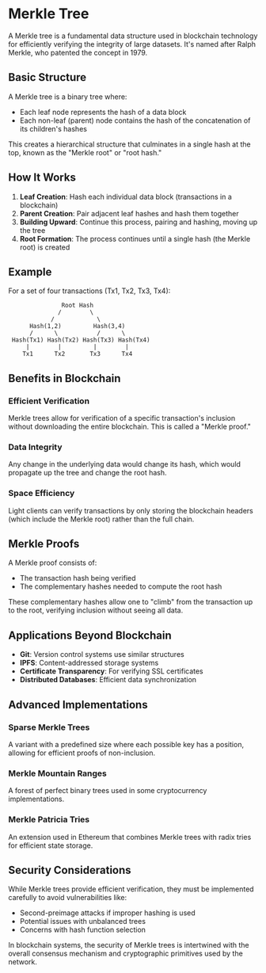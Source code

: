 
# Merkle Tree

A Merkle tree is a fundamental data structure used in blockchain technology for efficiently verifying the integrity of large datasets. It's named after Ralph Merkle, who patented the concept in 1979.

## Basic Structure

A Merkle tree is a binary tree where:
- Each leaf node represents the hash of a data block
- Each non-leaf (parent) node contains the hash of the concatenation of its children's hashes

This creates a hierarchical structure that culminates in a single hash at the top, known as the "Merkle root" or "root hash."

## How It Works

1. **Leaf Creation**: Hash each individual data block (transactions in a blockchain)
2. **Parent Creation**: Pair adjacent leaf hashes and hash them together
3. **Building Upward**: Continue this process, pairing and hashing, moving up the tree
4. **Root Formation**: The process continues until a single hash (the Merkle root) is created

## Example

For a set of four transactions (Tx1, Tx2, Tx3, Tx4):

```
               Root Hash
              /        \
            /            \
      Hash(1,2)         Hash(3,4)
      /      \           /      \
 Hash(Tx1) Hash(Tx2) Hash(Tx3) Hash(Tx4)
     |        |         |        |
    Tx1      Tx2       Tx3      Tx4
```

## Benefits in Blockchain

### Efficient Verification
Merkle trees allow for verification of a specific transaction's inclusion without downloading the entire blockchain. This is called a "Merkle proof."

### Data Integrity
Any change in the underlying data would change its hash, which would propagate up the tree and change the root hash.

### Space Efficiency
Light clients can verify transactions by only storing the blockchain headers (which include the Merkle root) rather than the full chain.

## Merkle Proofs

A Merkle proof consists of:
- The transaction hash being verified
- The complementary hashes needed to compute the root hash

These complementary hashes allow one to "climb" from the transaction up to the root, verifying inclusion without seeing all data.

## Applications Beyond Blockchain

- **Git**: Version control systems use similar structures
- **IPFS**: Content-addressed storage systems
- **Certificate Transparency**: For verifying SSL certificates
- **Distributed Databases**: Efficient data synchronization

## Advanced Implementations

### Sparse Merkle Trees
A variant with a predefined size where each possible key has a position, allowing for efficient proofs of non-inclusion.

### Merkle Mountain Ranges
A forest of perfect binary trees used in some cryptocurrency implementations.

### Merkle Patricia Tries
An extension used in Ethereum that combines Merkle trees with radix tries for efficient state storage.

## Security Considerations

While Merkle trees provide efficient verification, they must be implemented carefully to avoid vulnerabilities like:

- Second-preimage attacks if improper hashing is used
- Potential issues with unbalanced trees
- Concerns with hash function selection

In blockchain systems, the security of Merkle trees is intertwined with the overall consensus mechanism and cryptographic primitives used by the network. 